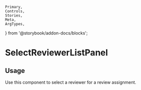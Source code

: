 	Primary,
	Controls,
	Stories,
	Meta,
	ArgTypes,
} from '@storybook/addon-docs/blocks';


<Meta of={SelectReviewerListPanelStories} />

# SelectReviewerListPanel

## Usage

Use this component to select a reviewer for a review assignment.

<Primary />
<ArgTypes />
